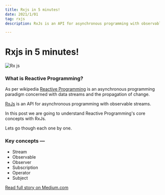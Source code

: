 ```yaml
---
title: Rxjs in 5 minutes!
date: 2021/1/01
tag: rxjs
description: RxJs is an API for asynchronous programming with observable streams in JavaScript.

---
```


# Rxjs in 5 minutes!


<Image src="/images/rxjs.png" alt="Rx js" width={2362} height={500} quality={100} className="next-image" />


### What is Reactive Programming?

As per wikipedia [Reactive Programming](https://medium.freecodecamp.org/an-introduction-to-functional-reactive-programming-in-redux-b0c14d097836) is an asynchronous programming paradigm concerned with data streams and the propagation of change.

[RxJs](https://rxjs-dev.firebaseapp.com/) is an API for asynchronous programming with observable streams.

In this post we are going to understand Reactive Programming's core concepts with RxJs.

Lets go though each one by one.

### Key concepts —

- Stream
- Observable
- Observer
- Subscription
- Operator
- Subject


[Read full story on Medium.com](https://medium.com/@mohandere/rxjs-5-in-5-minutes-1c3b4ed0d8cc)